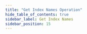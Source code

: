 ```yaml
---
title: "Get Index Names Operation"
hide_table_of_contents: true
sidebar_label: Get Index Names
sidebar_position: 15
---
```





<LanguageSwitcher supportedLanguages={supportedLanguages} />

<LanguageContent language="csharp">
   <GetIndexNamesCsharp />
</LanguageContent>

<LanguageContent language="java">
   <GetIndexNamesJava />
</LanguageContent>

<LanguageContent language="nodejs">
   <GetIndexNamesNodejs />
</LanguageContent>


<!---
### Indexes
- [What are Indexes](../../../../indexes/what-are-indexes)
- [Creating and Deploying Indexes](../../../../indexes/creating-and-deploying)
- [Index Administration](../../../../indexes/index-administration)

### Operations
- [How to Get Indexes](../../../../client-api/operations/maintenance/indexes/get-indexes)
- [How to Put Indexes](../../../../client-api/operations/maintenance/indexes/put-indexes)
- [How to Delete Index](../../../../client-api/operations/maintenance/indexes/delete-index)


-->
